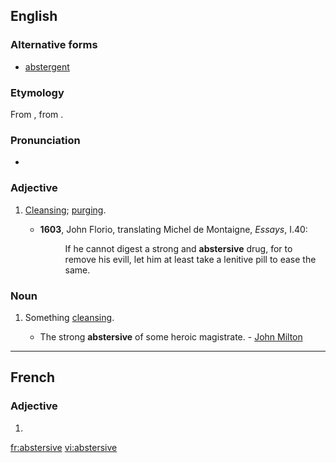 ==English==

===Alternative forms===
* [[abstergent]]

===Etymology===
From {{etyl|fr}} {{term|abstersif|lang=fr}}, from {{etyl|la}} {{term|abstergere}}.

===Pronunciation===
* {{a|US}} {{IPA|/æbz.ˈtɝ.sɪv/}}

===Adjective===
{{en-adj}}

# {{context|now|_|rare}} [[cleansing|Cleansing]]; [[purging]].
#* '''1603''', John Florio, translating Michel de Montaigne, ''Essays'', I.40:
#*: If he cannot digest a strong and '''abstersive''' drug, for to remove his evill, let him at least take a lenitive pill to ease the same.

===Noun===
{{en-noun}}

# {{context|now|_|rare}} Something [[cleansing]].
#* The strong '''abstersive''' of some heroic magistrate. - [[w:John Milton|John Milton]]

----

==French==

===Adjective===
{{fr-adj-form}} {{f}}

# {{form of|feminine|[[abstersif]]|lang=fr}}

[[fr:abstersive]]
[[vi:abstersive]]